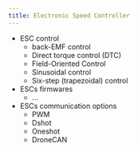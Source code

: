 ```yaml
---
title: Electronic Speed Controller
---
```



- ESC control
    - back-EMF control
    - Direct torque control (DTC)
    - Field-Oriented Control
    - Sinusoidal control
    - Six-step (trapezoidal) control
- ESCs firmwares
    - ...
- ESCs communication options
    - PWM
    - Dshot
    - Oneshot
    - DroneCAN
